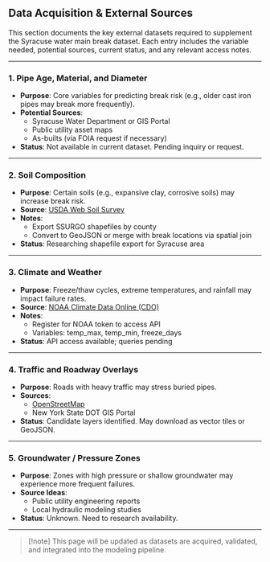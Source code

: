 ## Data Acquisition & External Sources

This section documents the key external datasets required to supplement the Syracuse water main break dataset. Each entry includes the variable needed, potential sources, current status, and any relevant access notes.

---

### 1. Pipe Age, Material, and Diameter

- **Purpose**: Core variables for predicting break risk (e.g., older cast iron pipes may break more frequently).
- **Potential Sources**:
  - Syracuse Water Department or GIS Portal
  - Public utility asset maps
  - As-builts (via FOIA request if necessary)
- **Status**: Not available in current dataset. Pending inquiry or request.

---

### 2. Soil Composition

- **Purpose**: Certain soils (e.g., expansive clay, corrosive soils) may increase break risk.
- **Source**: [USDA Web Soil Survey](https://websoilsurvey.sc.egov.usda.gov/)
- **Notes**:
  - Export SSURGO shapefiles by county
  - Convert to GeoJSON or merge with break locations via spatial join
- **Status**: Researching shapefile export for Syracuse area

---

### 3. Climate and Weather

- **Purpose**: Freeze/thaw cycles, extreme temperatures, and rainfall may impact failure rates.
- **Source**: [NOAA Climate Data Online (CDO)](https://www.ncei.noaa.gov/cdo-web/)
- **Notes**:
  - Register for NOAA token to access API
  - Variables: temp_max, temp_min, freeze_days
- **Status**: API access available; queries pending

---

### 4. Traffic and Roadway Overlays

- **Purpose**: Roads with heavy traffic may stress buried pipes.
- **Sources**:
  - [OpenStreetMap](https://www.openstreetmap.org)
  - New York State DOT GIS Portal
- **Status**: Candidate layers identified. May download as vector tiles or GeoJSON.

---

### 5. Groundwater / Pressure Zones

- **Purpose**: Zones with high pressure or shallow groundwater may experience more frequent failures.
- **Source Ideas**:
  - Public utility engineering reports
  - Local hydraulic modeling studies
- **Status**: Unknown. Need to research availability.

---

> [!note]
> This page will be updated as datasets are acquired, validated, and integrated into the modeling pipeline.
